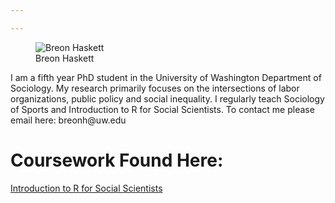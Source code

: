 ```yaml
---

---
```



![Breon Haskett](https://soc.washington.edu/sites/soc/files/styles/portrait/public/photos/breon_landscape_crop.jpg?itok=gqCU8uXX)

I am a fifth year PhD student in the University of Washington Department of Sociology. My research primarily focuses on the intersections of labor organizations, public policy and social inequality. I regularly teach Sociology of Sports and Introduction to R for Social Scientists. To contact me please email here: breonh@uw.edu  

# Coursework Found Here:

[Introduction to R for Social Scientists](https://breonh.github.io/csss_508/)